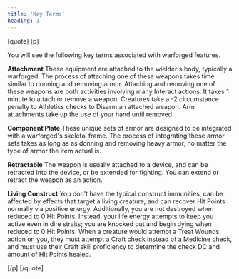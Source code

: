 ```yaml
---
title: 'Key Terms'
heading: 1
---
```


[quote]
[p]

You will see the following key terms associated with warforged features.

**Attachment** These equipment are attached to the wielder's body, typically a warforged. The process of attaching one of these weapons takes time similar to donning and removing armor. Attaching and removing one of these weapons are both activities involving many Interact actions. It takes 1 minute to attach or remove a weapon. Creatures take a -2 circumstance penalty to Athletics checks to Disarm an attached weapon. Arm attachments take up the use of your hand until removed.

**Component Plate** These unique sets of armor are designed to be integrated with a warforged's skeletal frame. The process of integrating these armor sets takes as long as as donning and removing heavy armor, no matter the type of armor the item actual is.

**Retractable** The weapon is usually attached to a device, and can be retracted into the device, or be extended for fighting. You can extend or retract the weapon as an action.

**Living Construct** You don't have the typical construct immunities, can be affected by effects that target a living creature, and can recover Hit Points normally via positive energy. Additionally, you are not destroyed when reduced to 0 Hit Points. Instead, your life energy attempts to keep you active even in dire straits; you are knocked out and begin dying when reduced to 0 Hit Points. When a creature would attempt a Treat Wounds action on you, they must attempt a Craft check instead of a Medicine check, and must use their Craft skill proficiency to determine the check DC and amount of Hit Points healed.


[/p]
[/quote]
